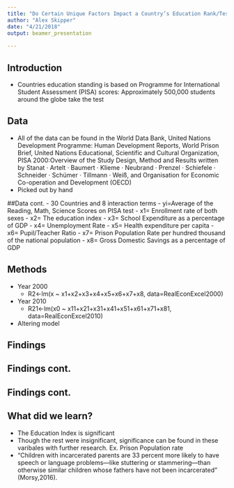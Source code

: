 ```yaml
---
title: "Do Certain Unique Factors Impact a Country’s Education Rank/Test Score?"
author: "Alex Skipper"
date: "4/21/2018"
output: beamer_presentation
   
---
```




## Introduction 

- Countries education standing is based on  Programme for International Student Assessment (PISA) scores:
Approximately 500,000 students around the globe take the test



## Data
- All of the data can be found in the World Data Bank, United Nations Development Programme: Human Development Reports, World Prison Brief, United Nations Educational, Scientific and Cultural Organization, PISA 2000:Overview of the Study Design, Method and Results written by Stanat · Artelt · Baumert · Klieme · Neubrand · Prenzel · Schiefele · Schneider · Schümer · Tillmann · Weiß, and Organisation for Economic Co-operation and Development (OECD)
- Picked out by hand 

##Data cont.
- 30 Countries and 8 interaction terms 
- yi=Average of the Reading, Math, Science Scores on PISA test
- x1= Enrollment rate of both sexes 
- x2= The education index 
- x3= School Expenditure as a percentage of GDP 
- x4= Unemployment Rate
- x5= Health expenditure per capita 
- x6= Pupil/Teacher Ratio
- x7= Prison Population Rate per hundred thousand of the national population
- x8= Gross Domestic Savings as a percentage of GDP


## Methods 
- Year 2000
  - R2<-lm(x ~ x1+x2+x3+x4+x5+x6+x7+x8, data=RealEconExcel2000)
- Year 2010
  - R21<-lm(x0 ~ x11+x21+x31+x41+x51+x61+x71+x81, data=RealEconExcel2010)
- Altering model 

## Findings

\begin{table}[!htbp] \centering 
\small
  \caption{Year 2000 Regression} 
  \label{} 
\begin{tabular}{@{\extracolsep{1pt}}lc} 
\\[-1.8ex]\hline 
\hline \\[-1.8ex] 
 & \multicolumn{1}{c}{\textit{Dependent variable:}} \\ 
\cline{2-2} 
\\[-1.8ex] & x \\ 
\hline \\[-1.8ex] 
 x1 & 0.165 (0.301) \\ 
  x2 & 321.682$^{***}$ (71.789) \\ 
  x3 & $-$0.484 (3.965) \\ 
  x4 & 0.016 (1.370) \\ 
  x5 & $-$0.002 (0.005) \\ 
  x6 & 1.181 (0.874) \\ 
  x7 & $-$0.043 (0.027) \\ 
  x8 & $-$0.258 (0.557) \\ 
  Constant & 232.685$^{***}$ (50.959) \\ 
 \hline \\[-1.8ex] 
Observations & 30 \\ 
R$^{2}$ & 0.648 \\ 
Adjusted R$^{2}$ & 0.513 \\ 
Residual Std. Error & 21.719 (df = 21) \\ 
F Statistic & 4.826$^{***}$ (df = 8; 21) \\ 
\hline 
\hline \\[-1.8ex] 
\textit{Note:}  & \multicolumn{1}{r}{$^{*}$p$<$0.1; $^{**}$p$<$0.05; $^{***}$p$<$0.01} \\ 
\end{tabular} 
\end{table} 



## Findings cont.
\begin{table}[!htbp] \centering 
\small
  \caption{Year 2010 Regression} 
  \label{} 
\begin{tabular}{@{\extracolsep{1pt}}lc} 
\\[-1.8ex]\hline 
\hline \\[-1.8ex] 
 & \multicolumn{1}{c}{\textit{Dependent variable:}} \\ 
\cline{2-2} 
\\[-1.8ex] & x0 \\ 
\hline \\[-1.8ex] 
 x11 & $-$0.044 (0.494) \\ 
  x21 & 261.602$^{***}$ (75.110) \\ 
  x31 & $-$1.453 (3.230) \\ 
  x41 & $-$0.656 (1.198) \\ 
  x51 & 0.0004 (0.002) \\ 
  x61 & 0.234 (0.778) \\ 
  x71 & $-$0.053 (0.031) \\ 
  x81 & $-$0.222 (0.500) \\ 
  Constant & 309.655$^{***}$ (59.026) \\ 
 \hline \\[-1.8ex] 
Observations & 30 \\ 
R$^{2}$ & 0.511 \\ 
Adjusted R$^{2}$ & 0.325 \\ 
Residual Std. Error & 19.888 (df = 21) \\ 
F Statistic & 2.747$^{**}$ (df = 8; 21) \\ 
\hline 
\hline \\[-1.8ex] 
\textit{Note:}  & \multicolumn{1}{r}{$^{*}$p$<$0.1; $^{**}$p$<$0.05; $^{***}$p$<$0.01} \\ 
\end{tabular} 
\end{table}

## Findings cont.

\begin{table}[]
    \centering
    \caption{Prediction Accuracy: Australia}
    \begin{tabular}{||c c c c||}
    \hline
 Model & Original Observation & Prediction & Difference\\ [0.5ex] 
 \hline\hline
  Year 2000 & 529.7 & 561.1137 & 31.4137  \\ 
 \hline
 Reduced 2000  & 529.7 & 535.8616 & 6.1616\\
 \hline
 Year 2010  & 518.7& 529.7426 & 11.0427 \\
 \hline
 Reduced 2010 & 518.7 & 521.3722 & 2.6722 \\
[1ex] 
 \hline
    \end{tabular}
\end{table}

## What did we learn? 
- The Education Index is significant 
- Though the rest were insignificant, significance can be found in these varibales with further research. Ex. Prison Population rate
- “Children with incarcerated parents are 33 percent more likely to have speech or language problems—like stuttering or stammering—than otherwise similar children whose fathers have not been incarcerated” (Morsy,2016). 